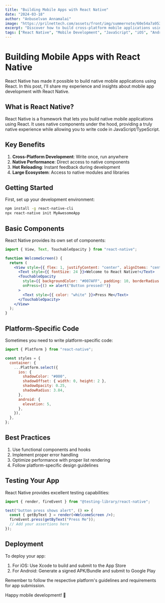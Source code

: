 ```yaml
---
title: "Building Mobile Apps with React Native"
date: "2024-03-18"
author: "Anbuselvan Annamalai"
image: "https://prilnettech.com/assets/front/img/summernote/60e54a7a9536b.png"
excerpt: "Discover how to build cross-platform mobile applications using React Native and leverage your React knowledge for mobile development."
tags: ["React Native", "Mobile Development", "JavaScript", "iOS", "Android"]
---
```


# Building Mobile Apps with React Native

React Native has made it possible to build native mobile applications using React. In this post, I'll share my experience and insights about mobile app development with React Native.

## What is React Native?

React Native is a framework that lets you build native mobile applications using React. It uses native components under the hood, providing a truly native experience while allowing you to write code in JavaScript/TypeScript.

## Key Benefits

1. **Cross-Platform Development**: Write once, run anywhere
2. **Native Performance**: Direct access to native components
3. **Hot Reloading**: Instant feedback during development
4. **Large Ecosystem**: Access to native modules and libraries

## Getting Started

First, set up your development environment:

```bash
npm install -g react-native-cli
npx react-native init MyAwesomeApp
```

## Basic Components

React Native provides its own set of components:

```jsx
import { View, Text, TouchableOpacity } from "react-native";

function WelcomeScreen() {
  return (
    <View style={{ flex: 1, justifyContent: "center", alignItems: "center" }}>
      <Text style={{ fontSize: 24 }}>Welcome to React Native!</Text>
      <TouchableOpacity
        style={{ backgroundColor: "#007AFF", padding: 10, borderRadius: 5 }}
        onPress={() => alert("Button pressed!")}
      >
        <Text style={{ color: "white" }}>Press Me</Text>
      </TouchableOpacity>
    </View>
  );
}
```

## Platform-Specific Code

Sometimes you need to write platform-specific code:

```jsx
import { Platform } from "react-native";

const styles = {
  container: {
    ...Platform.select({
      ios: {
        shadowColor: "#000",
        shadowOffset: { width: 0, height: 2 },
        shadowOpacity: 0.25,
        shadowRadius: 3.84,
      },
      android: {
        elevation: 5,
      },
    }),
  },
};
```

## Best Practices

1. Use functional components and hooks
2. Implement proper error handling
3. Optimize performance with proper list rendering
4. Follow platform-specific design guidelines

## Testing Your App

React Native provides excellent testing capabilities:

```jsx
import { render, fireEvent } from "@testing-library/react-native";

test("button press shows alert", () => {
  const { getByText } = render(<WelcomeScreen />);
  fireEvent.press(getByText("Press Me"));
  // Add your assertions here
});
```

## Deployment

To deploy your app:

1. For iOS: Use Xcode to build and submit to the App Store
2. For Android: Generate a signed APK/Bundle and submit to Google Play

Remember to follow the respective platform's guidelines and requirements for app submission.

Happy mobile development! 📱
